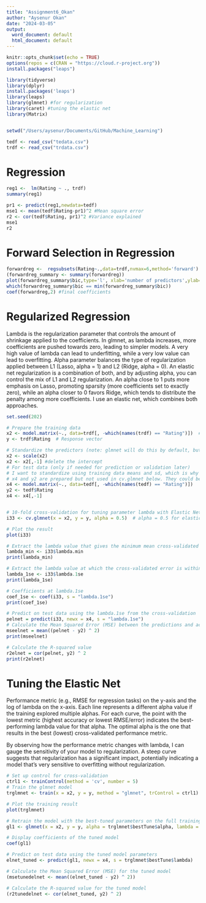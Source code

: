 ```yaml
---
title: "Assignment6_Okan"
author: "Aysenur Okan"
date: "2024-03-05"
output:
  word_document: default
  html_document: default
---
```


```r
knitr::opts_chunk$set(echo = TRUE)
options(repos = c(CRAN = "https://cloud.r-project.org"))
install.packages("leaps")

library(tidyverse)
library(dplyr)
install.packages('leaps')
library(leaps)
library(glmnet) #for regularization
library(caret) #tuning the elastic net
library(Matrix)


setwd("/Users/aysenur/Documents/GitHub/Machine_Learning")

tedf <- read_csv("tedata.csv")
trdf <- read_csv("trdata.csv")
```


# Regression

```r
reg1 <-  lm(Rating ~ ., trdf)
summary(reg1)

pr1 <- predict(reg1,newdata=tedf)
mse1 <- mean(tedf$Rating-pr1)^2 #Mean square error
r2 <- cor(tedf$Rating, pr1)^2 #Variance explained
mse1
r2
```


# Forward Selection in Regression

```r
forwardreg <-  regsubsets(Rating~.,data=trdf,nvmax=6,method='forward')
(forwardreg_summary <- summary(forwardreg))
plot(forwardreg_summary$bic,type='l', xlab='number of predictors',ylab='BIC') #plot relationship between BIC and # of predictors
which(forwardreg_summary$bic == min(forwardreg_summary$bic))
coef(forwardreg,2) #final coefficients
```


# Regularized Regression


Lambda is the regularization parameter that controls the amount of shrinkage applied to the coefficients. In glmnet, as lambda increases, more coefficients are pushed towards zero, leading to simpler models. A very high value of lambda can lead to underfitting, while a very low value can lead to overfitting.
Alpha parameter balances the type of regularization applied between L1 (Lasso, alpha = 1) and L2 (Ridge, alpha = 0). An elastic net regularization is a combination of both, and by adjusting alpha, you can control the mix of L1 and L2 regularization. An alpha close to 1 puts more emphasis on Lasso, promoting sparsity (more coefficients set to exactly zero), while an alpha closer to 0 favors Ridge, which tends to distribute the penalty among more coefficients. I use an elastic net, which combines both approaches. 


```r
set.seed(202)

# Prepare the training data
x2 <- model.matrix(~., data=trdf[, -which(names(trdf) == "Rating")])  # Remove Rating column for predictors
y <- trdf$Rating  # Response vector

# Standardize the predictors (note: glmnet will do this by default, but doing manually for clarity)
x2 <- scale(x2)
x2 <- x2[,-1] #delete the intercept
# For test data (only if needed for prediction or validation later)
# I want to standardize using training data means and sd, which is why I'm not doing it here directly.
# x4 and y2 are prepared but not used in cv.glmnet below. They could be used for prediction after model selection.
x4 <- model.matrix(~., data=tedf[, -which(names(tedf) == "Rating")])
y2 <- tedf$Rating
x4 <- x4[,-1]


# 10-fold cross-validation for tuning parameter lambda with Elastic Net
i33 <- cv.glmnet(x = x2, y = y, alpha = 0.5)  # alpha = 0.5 for elastic net

# Plot the result
plot(i33)

# Extract the lambda value that gives the minimum mean cross-validated error
lambda_min <- i33$lambda.min
print(lambda_min)

# Extract the lambda value at which the cross-validated error is within 1 standard error of the minimum
lambda_1se <- i33$lambda.1se
print(lambda_1se)

# Coefficients at lambda.1se
coef_1se <- coef(i33, s = "lambda.1se")
print(coef_1se)

```


```r
# Predict on test data using the lambda.1se from the cross-validation
pelnet = predict(i33, newx = x4, s = "lambda.1se")
# Calculate the Mean Squared Error (MSE) between the predictions and actual values
mseelnet = mean((pelnet - y2) ^ 2)
print(mseelnet)

# Calculate the R-squared value
r2elnet = cor(pelnet, y2) ^ 2
print(r2elnet)

```



# Tuning the Elastic Net 


Performance metric (e.g., RMSE for regression tasks) on the y-axis and the log of lambda on the x-axis. Each line represents a different alpha value if the training explored multiple alphas. For each curve, the point with the lowest metric (highest accuracy or lowest RMSE/error) indicates the best-performing lambda value for that alpha. The optimal alpha is the one that results in the best (lowest) cross-validated performance metric.

By observing how the performance metric changes with lambda, I can gauge the sensitivity of your model to regularization. A steep curve suggests that regularization has a significant impact, potentially indicating a model that's very sensitive to overfitting without regularization.


```r
# Set up control for cross-validation
ctrl1 <- trainControl(method = 'cv', number = 5)
# Train the glmnet model
trglmnet <- train(x = x2, y = y, method = "glmnet", trControl = ctrl1)

# Plot the training result
plot(trglmnet)

# Retrain the model with the best-tuned parameters on the full training set
gl1 <- glmnet(x = x2, y = y, alpha = trglmnet$bestTune$alpha, lambda = trglmnet$bestTune$lambda)

# Display coefficients of the tuned model
coef(gl1)

# Predict on test data using the tuned model parameters
elnet_tuned <- predict(gl1, newx = x4, s = trglmnet$bestTune$lambda)

# Calculate the Mean Squared Error (MSE) for the tuned model
(msetunedelnet <- mean((elnet_tuned - y2) ^ 2))

# Calculate the R-squared value for the tuned model
(r2tunedelnet <- cor(elnet_tuned, y2) ^ 2)
```




